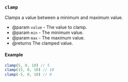 ### `clamp`

Clamps a value between a minimum and maximum value.

- @param `value` - The value to clamp.
- @param `min` - The minimum value.
- @param `max` - The maximum value.
- @returns The clamped value.

#### Example

```ts
clamp(5, 0, 10) // 5
clamp(15, 0, 10) // 10
clamp(-5, 0, 10) // 0
```
